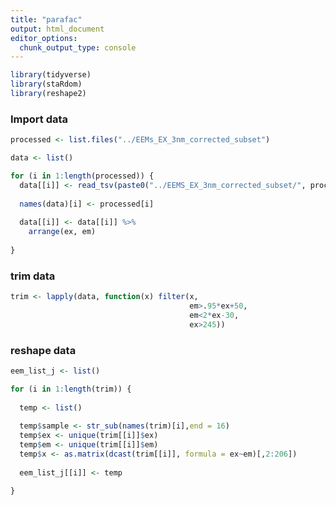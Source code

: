 ```yaml
---
title: "parafac"
output: html_document
editor_options: 
  chunk_output_type: console
---
```


```r
library(tidyverse)
library(staRdom)
library(reshape2)
```

### Import data

```r

processed <- list.files("../EEMs_EX_3nm_corrected_subset")

data <- list()

for (i in 1:length(processed)) {
  data[[i]] <- read_tsv(paste0("../EEMS_EX_3nm_corrected_subset/", processed[i]), skip = 0, col_names = TRUE)
  
  names(data)[i] <- processed[i]
  
  data[[i]] <- data[[i]] %>%
    arrange(ex, em)
  
}

```

### trim data

```r

trim <- lapply(data, function(x) filter(x, 
                                        em>.95*ex+50, 
                                        em<2*ex-30,
                                        ex>245))

```

### reshape data

```r

eem_list_j <- list()

for (i in 1:length(trim)) {
  
  temp <- list()
  
  temp$sample <- str_sub(names(trim)[i],end = 16)
  temp$ex <- unique(trim[[i]]$ex)
  temp$em <- unique(trim[[i]]$em)
  temp$x <- as.matrix(dcast(trim[[i]], formula = ex~em)[,2:206])
  
  eem_list_j[[i]] <- temp
  
}

```

